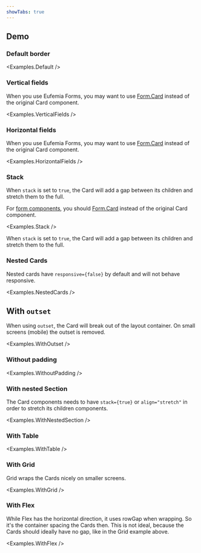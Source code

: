 ```yaml
---
showTabs: true
---
```



## Demo

### Default border

<Examples.Default />

### Vertical fields

When you use Eufemia Forms, you may want to use [Form.Card](/uilib/extensions/forms/Form/Card/) instead of the original Card component.

<Examples.VerticalFields />

### Horizontal fields

When you use Eufemia Forms, you may want to use [Form.Card](/uilib/extensions/forms/Form/Card/) instead of the original Card component.

<Examples.HorizontalFields />

### Stack

When `stack` is set to `true`, the Card will add a gap between its children and stretch them to the full.

For [form components](uilib/extensions/forms/), you should [Form.Card](/uilib/extensions/forms/Form/Card/) instead of the original Card component.

<Examples.Stack />

When `stack` is set to `true`, the Card will add a gap between its children and stretch them to the full.

### Nested Cards

Nested cards have `responsive={false}` by default and will not behave responsive.

<Examples.NestedCards />

## With `outset`

When using `outset`, the Card will break out of the layout container.
On small screens (mobile) the outset is removed.

<Examples.WithOutset />

### Without padding

<Examples.WithoutPadding />

### With nested Section

The Card components needs to have `stack={true}` or `align="stretch"` in order to stretch its children components.

<Examples.WithNestedSection />

### With Table

<Examples.WithTable />

### With Grid

Grid wraps the Cards nicely on smaller screens.

<Examples.WithGrid />

### With Flex

While Flex has the horizontal direction, it uses rowGap when wrapping. So it's the container spacing the Cards then. This is not ideal, because the Cards should ideally have no gap, like in the Grid example above.

<Examples.WithFlex />
